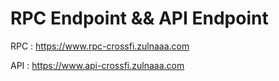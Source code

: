 # RPC Endpoint && API Endpoint

RPC :  https://www.rpc-crossfi.zulnaaa.com

API :  https://www.api-crossfi.zulnaaa.com